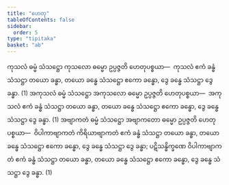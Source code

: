 ```yaml
---
title: "ဟေတု"
tableOfContents: false
sidebar:
  order: 5
type: "tipitaka"
basket: "ab"
---
```



<DynamicBreadcrumb />

<Division number="202">

<Paragraph number="694">
ကုသလံ ဓမ္မံ သံသဋ္ဌော ကုသလော ဓမ္မော ဥပ္ပဇ္ဇတိ ဟေတုပစ္စယာ—  ကုသလံ ဧကံ ခန္ဓံ သံသဋ္ဌာ တယော ခန္ဓာ, တယော ခန္ဓေ သံသဋ္ဌော ဧကော ခန္ဓော, ဒွေ ခန္ဓေ သံသဋ္ဌာ ဒွေ ခန္ဓာ. (1)
</Paragraph>

<Paragraph number="695">
အကုသလံ ဓမ္မံ သံသဋ္ဌော အကုသလော ဓမ္မော ဥပ္ပဇ္ဇတိ ဟေတုပစ္စယာ—  အကုသလံ ဧကံ ခန္ဓံ သံသဋ္ဌာ တယော ခန္ဓာ, တယော ခန္ဓေ သံသဋ္ဌော ဧကော ခန္ဓော, ဒွေ ခန္ဓေ သံသဋ္ဌာ ဒွေ ခန္ဓာ. (1)
</Paragraph>

<Paragraph number="696">
အဗျာကတံ ဓမ္မံ သံသဋ္ဌော အဗျာကတော ဓမ္မော ဥပ္ပဇ္ဇတိ ဟေတုပစ္စယာ—  ဝိပါကာဗျာကတံ ကိရိယာဗျာကတံ ဧကံ ခန္ဓံ သံသဋ္ဌာ တယော ခန္ဓာ, တယော ခန္ဓေ သံသဋ္ဌော ဧကော ခန္ဓော, ဒွေ ခန္ဓေ သံသဋ္ဌာ ဒွေ ခန္ဓာ; ပဋိသန္ဓိက္ခဏေ ဝိပါကာဗျာကတံ ဧကံ ခန္ဓံ သံသဋ္ဌာ တယော ခန္ဓာ, တယော ခန္ဓေ သံသဋ္ဌော ဧကော ခန္ဓော, ဒွေ ခန္ဓေ သံသဋ္ဌာ ဒွေ ခန္ဓာ. (1)
</Paragraph>
</Division>